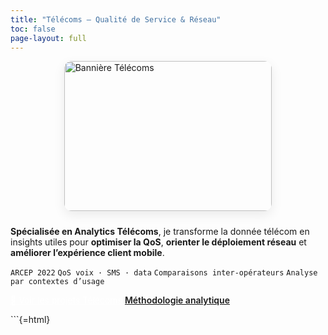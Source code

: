 ```yaml
---
title: "Télécoms — Qualité de Service & Réseau"
toc: false
page-layout: full
---
```


<!-- ===== BANNIÈRE 2/3 LARGEUR ===== -->
<div class="hero-telecom-wrap">
  <picture>
    <source srcset="https://nancy-jennifer.github.io/assets/banners/banner-telecom.jpg">
    <img src="https://nancy-jennifer.github.io/assets/banners/banner-telecom.jpg"
         alt="Bannière Télécoms" class="hero-banner-telecom" loading="eager" />
  </picture>
</div>

**Spécialisée en Analytics Télécoms**, je transforme la donnée télécom en insights utiles pour **optimiser la QoS**, **orienter le déploiement réseau** et **améliorer l’expérience client mobile**.

`ARCEP 2022`{.badge} `QoS voix · SMS · data`{.badge} `Comparaisons inter-opérateurs`{.badge} `Analyse par contextes d’usage`{.badge}

[🔎 Voir les projets Télécoms](projets.qmd){.btn .btn-primary}
[Méthodologie analytique](../methode/index.qmd){.btn .btn-outline-primary}

```{=html}
<style>
/* ===== BANNIÈRE — 2/3 de la largeur, centrée ===== */
.hero-telecom-wrap{
  width: 66%;
  max-width: 1100px;       /* garde une limite agréable sur écrans larges */
  margin: 0 auto 10px auto; /* centrée */
}

/* Hauteur et cadrage visuel */
.hero-banner-telecom{
  width: 100%;
  height: 240px;           /* ajuste 220/240/260 si tu veux */
  object-fit: cover;
  object-position: 55% 50%;
  border-radius: 12px;
  display: block;
  box-shadow: 0 6px 18px rgba(0,0,0,.08);
  margin: 0 0 24px 0;
}

/* Mobile : pleine largeur et un peu plus compacte */
@media (max-width: 900px){
  .hero-telecom-wrap{ width: calc(100vw - 32px); }
}
@media (max-width: 600px){
  .hero-banner-telecom{ height: 200px; }
}

/* ===== BOUTONS — corrige la visibilité du texte ===== */
/* Bouton plein (primaire) */
.btn-primary{
  background: var(--accent) !important;
  border-color: var(--accent) !important;
  color: #fff !important;
}

/* Bouton contour (visibles sans survol) */
.btn-outline-primary{
  background: transparent !important;
  border-color: var(--accent) !important;
  color: var(--accent) !important;
  font-weight: 600;
}
.btn-outline-primary:hover{
  background: var(--accent) !important;
  color: #fff !important;
}
</style>

